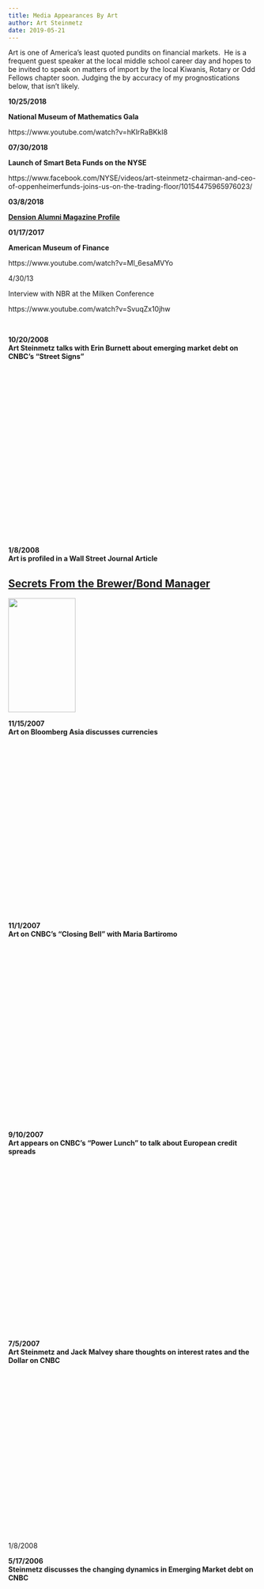 ```yaml
---
title: Media Appearances By Art
author: Art Steinmetz
date: 2019-05-21
---
```

<p>Art is one of America's least quoted pundits on financial markets.  He is a frequent guest speaker at the local middle school career day and hopes to be invited to speak on matters of import by the local Kiwanis, Rotary or Odd Fellows chapter soon. Judging the by accuracy of my prognostications below, that isn't likely.</p>
<p><strong>10/25/2018</strong></p>
<p><strong>National Museum of Mathematics Gala</strong></p>
<p>https://www.youtube.com/watch?v=hKlrRaBKkI8</p>
<p><strong>07/30/2018</strong></p>
<p><strong>Launch of Smart Beta Funds on the NYSE</strong></p>
<p>https://www.facebook.com/NYSE/videos/art-steinmetz-chairman-and-ceo-of-oppenheimerfunds-joins-us-on-the-trading-floor/10154475965976023/</p>
<p><strong>03/8/2018</strong></p>
<p><strong><a href="https://denison.edu/academics/economics/feature/103364">Dension Alumni Magazine Profile</a></strong></p>
<p><strong>01/17/2017</strong></p>
<p><strong>American Museum of Finance</strong></p>
<p>https://www.youtube.com/watch?v=Ml_6esaMVYo</p>
<p>4/30/13</p>
<p>Interview with NBR at the Milken Conference</p>
<p>https://www.youtube.com/watch?v=SvuqZx10jhw</p>
<p> </p>
<p><strong>10/20/2008<br />Art Steinmetz talks with Erin Burnett about emerging market debt on CNBC's "Street Signs"<br /></strong><br /><object width="425" height="344" classid="clsid:d27cdb6e-ae6d-11cf-96b8-444553540000" codebase="http://download.macromedia.com/pub/shockwave/cabs/flash/swflash.cab#version=6,0,40,0"><param name="allowFullScreen" value="true" /><param name="allowscriptaccess" value="always" /><param name="src" value="http://www.youtube.com/v/1TeIygTRaig&amp;hl=en&amp;fs=1&amp;rel=0&amp;color1=0x234900&amp;color2=0x4e9e00" /><embed type="application/x-shockwave-flash" width="425" height="344" src="http://www.youtube.com/v/1TeIygTRaig&amp;hl=en&amp;fs=1&amp;rel=0&amp;color1=0x234900&amp;color2=0x4e9e00" allowscriptaccess="always" allowfullscreen="allowfullscreen" /></object></p>
<p><strong>1/8/2008<br />Art is profiled in a Wall Street Journal Article</strong></p>
<h2><a href="would-you-trust-your-money-to-this-guy/">Secrets From the Brewer/Bond Manager</a></h2>
<p><a href="https://artsteinmetz.com/blog/would-you-trust-your-money-to-this-guy/"><img class="alignnone size-full wp-image-159" title="portrait" src="/img/2008/11/image002.gif" alt="" width="136" height="231" /></a></p>
<p><strong>11/15/2007<br />Art on Bloomberg Asia discusses currencies<br /></strong><br /><object width="425" height="344" classid="clsid:d27cdb6e-ae6d-11cf-96b8-444553540000" codebase="http://download.macromedia.com/pub/shockwave/cabs/flash/swflash.cab#version=6,0,40,0"><param name="allowFullScreen" value="true" /><param name="allowscriptaccess" value="always" /><param name="src" value="http://www.youtube.com/v/qW_eeL7WKxg&amp;hl=en&amp;fs=1&amp;rel=0&amp;color1=0x234900&amp;color2=0x4e9e00" /><embed type="application/x-shockwave-flash" width="425" height="344" src="http://www.youtube.com/v/qW_eeL7WKxg&amp;hl=en&amp;fs=1&amp;rel=0&amp;color1=0x234900&amp;color2=0x4e9e00" allowscriptaccess="always" allowfullscreen="allowfullscreen" /></object></p>
<p><strong>11/1/2007<br />Art on CNBC's "Closing Bell" with Maria Bartiromo<br /></strong></p>
<p><object width="425" height="344" classid="clsid:d27cdb6e-ae6d-11cf-96b8-444553540000" codebase="http://download.macromedia.com/pub/shockwave/cabs/flash/swflash.cab#version=6,0,40,0"><param name="allowFullScreen" value="true" /><param name="allowscriptaccess" value="always" /><param name="src" value="http://www.youtube.com/v/XU6C5oz4MCM&amp;hl=en&amp;fs=1&amp;rel=0&amp;color1=0x234900&amp;color2=0x4e9e00" /><embed type="application/x-shockwave-flash" width="425" height="344" src="http://www.youtube.com/v/XU6C5oz4MCM&amp;hl=en&amp;fs=1&amp;rel=0&amp;color1=0x234900&amp;color2=0x4e9e00" allowscriptaccess="always" allowfullscreen="allowfullscreen" /></object></p>
<p><strong><br />9/10/2007<br />Art appears on CNBC's "Power Lunch" to talk about European credit spreads<br /></strong></p>
<p><object width="425" height="344" classid="clsid:d27cdb6e-ae6d-11cf-96b8-444553540000" codebase="http://download.macromedia.com/pub/shockwave/cabs/flash/swflash.cab#version=6,0,40,0"><param name="allowFullScreen" value="true" /><param name="allowscriptaccess" value="always" /><param name="src" value="http://www.youtube.com/v/DbHbQhk5qVc&amp;hl=en&amp;fs=1&amp;rel=0&amp;color1=0x234900&amp;color2=0x4e9e00" /><embed type="application/x-shockwave-flash" width="425" height="344" src="http://www.youtube.com/v/DbHbQhk5qVc&amp;hl=en&amp;fs=1&amp;rel=0&amp;color1=0x234900&amp;color2=0x4e9e00" allowscriptaccess="always" allowfullscreen="allowfullscreen" /></object></p>
<p><strong>7/5/2007<br />Art Steinmetz and Jack Malvey share thoughts on interest rates and the Dollar on CNBC </strong><br /><object width="425" height="344" classid="clsid:d27cdb6e-ae6d-11cf-96b8-444553540000" codebase="http://download.macromedia.com/pub/shockwave/cabs/flash/swflash.cab#version=6,0,40,0"><param name="allowFullScreen" value="true" /><param name="allowscriptaccess" value="always" /><param name="src" value="http://www.youtube.com/v/GODfF69dHJk&amp;hl=en&amp;fs=1&amp;rel=0&amp;color1=0x234900&amp;color2=0x4e9e00" /><embed type="application/x-shockwave-flash" width="425" height="344" src="http://www.youtube.com/v/GODfF69dHJk&amp;hl=en&amp;fs=1&amp;rel=0&amp;color1=0x234900&amp;color2=0x4e9e00" allowscriptaccess="always" allowfullscreen="allowfullscreen" /></object></p>
<p>1/8/2008</p>
<p><strong>5/17/2006<br />Steinmetz discusses the changing dynamics in Emerging Market debt on CNBC</strong><br /><object width="425" height="344" classid="clsid:d27cdb6e-ae6d-11cf-96b8-444553540000" codebase="http://download.macromedia.com/pub/shockwave/cabs/flash/swflash.cab#version=6,0,40,0"><param name="allowFullScreen" value="true" /><param name="allowscriptaccess" value="always" /><param name="src" value="http://www.youtube.com/v/fG5yHk4-k-Q&amp;hl=en&amp;fs=1&amp;rel=0&amp;color1=0x234900&amp;color2=0x4e9e00" /><embed type="application/x-shockwave-flash" width="425" height="344" src="http://www.youtube.com/v/fG5yHk4-k-Q&amp;hl=en&amp;fs=1&amp;rel=0&amp;color1=0x234900&amp;color2=0x4e9e00" allowscriptaccess="always" allowfullscreen="allowfullscreen" /></object></p>

<!-- wp:paragraph -->
<p></p>
<!-- /wp:paragraph -->
